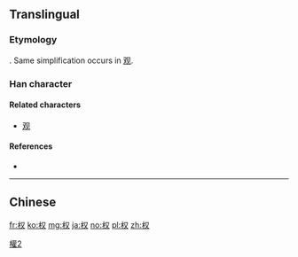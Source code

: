 {{also|權|権}}
==Translingual==
{{ja-forms|[[権]]|权|[[權]]}}

===Etymology===
{{Han simp|權|f=雚|t=又}}. Same simplification occurs in [[观]].

===Han character===
{{Han char|rn=75|rad=木|as=02|sn=6|four=|canj=木水 (DE)|ids=⿰[[木]][[又]]}}

====Related characters====
* [[观]]

====References====
* {{Han ref|kx=0510.181|hdz=21156.090|uh=6743|ud=26435}}

----

==Chinese==
{{zh-see|權}}

[[Category:CJKV characters simplified differently in Japan and China|權2]]

[[fr:权]]
[[ko:权]]
[[mg:权]]
[[ja:权]]
[[no:权]]
[[pl:权]]
[[zh:权]]